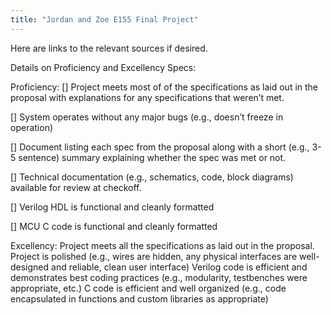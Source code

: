 ```yaml
---
title: "Jordan and Zoe E155 Final Project"
---
```


Here are links to the relevant sources if desired.



Details on Proficiency and Excellency Specs:

Proficiency:
[] Project meets most of of the specifications as laid out in the proposal with explanations for any specifications that weren’t met.

[] System operates without any major bugs (e.g., doesn’t freeze in operation)

[] Document listing each spec from the proposal along with a short (e.g., 3-5 sentence) summary explaining whether the spec was met or not.

[] Technical documentation (e.g., schematics, code, block diagrams) available for review at checkoff.

[] Verilog HDL is functional and cleanly formatted

[] MCU C code is functional and cleanly formatted

Excellency:
Project meets all the specifications as laid out in the proposal.
Project is polished (e.g., wires are hidden, any physical interfaces are well-designed and reliable, clean user interface)
Verilog code is efficient and demonstrates best coding practices (e.g., modularity, testbenches were appropriate, etc.)
C code is efficient and well organized (e.g., code encapsulated in functions and custom libraries as appropriate)

